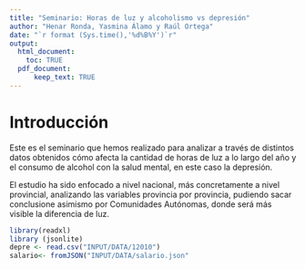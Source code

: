```yaml
---
title: "Seminario: Horas de luz y alcoholismo vs depresión" 
author: "Henar Ronda, Yasmina Álamo y Raúl Ortega"
date: "`r format (Sys.time(),'%d%B%Y')`r"
output: 
  html_document:
    toc: TRUE
  pdf_document:
      keep_text: TRUE
---
```

  
# Introducción
Este es el seminario que hemos realizado para analizar a través de distintos datos obtenidos
cómo afecta la cantidad de horas de luz a lo largo del año y el consumo de alcohol con la 
salud mental, en este caso la depresión.
  
El estudio ha sido enfocado a nivel nacional, más concretamente a nivel provincial, 
analizando las variables provincia por provincia, pudiendo sacar conclusione asimismo 
por Comunidades Autónomas, donde será más visible la diferencia de luz.
  
```r
library(readxl)
library (jsonlite)
depre <- read.csv("INPUT/DATA/12010")
salario<- fromJSON("INPUT/DATA/salario.json"


```
  
  


